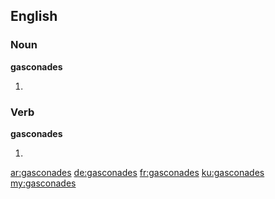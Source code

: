 ==English==

===Noun===
'''gasconades'''

# {{plural of|gasconade}}

===Verb===
'''gasconades'''

# {{en-third-person singular of|gasconade}}

[[ar:gasconades]]
[[de:gasconades]]
[[fr:gasconades]]
[[ku:gasconades]]
[[my:gasconades]]